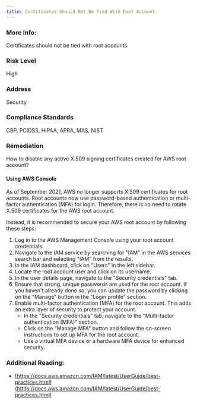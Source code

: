 ```yaml
---
title: Certificates Should Not Be Tied With Root Account
---
```


### More Info:

Certificates should not be tied with root accounts.

### Risk Level

High

### Address

Security

### Compliance Standards

CBP, PCIDSS, HIPAA, APRA, MAS, NIST

### Remediation

How to disable any active X.509 signing certificates created for AWS root account?

#### Using AWS Console

As of September 2021, AWS no longer supports X.509 certificates for root accounts. Root accounts now use password-based authentication or multi-factor authentication (MFA) for login. Therefore, there is no need to rotate X.509 certificates for the AWS root account.

Instead, it is recommended to secure your AWS root account by following these steps:

1. Log in to the AWS Management Console using your root account credentials.
2. Navigate to the IAM service by searching for "IAM" in the AWS services search bar and selecting "IAM" from the results.
3. In the IAM dashboard, click on "Users" in the left sidebar.
4. Locate the root account user and click on its username.
5. In the user details page, navigate to the "Security credentials" tab.
6. Ensure that strong, unique passwords are used for the root account. If you haven't already done so, you can update the password by clicking on the "Manage" button in the "Login profile" section.
7. Enable multi-factor authentication (MFA) for the root account. This adds an extra layer of security to protect your account.
   - In the "Security credentials" tab, navigate to the "Multi-factor authentication (MFA)" section.
   - Click on the "Manage MFA" button and follow the on-screen instructions to set up MFA for the root account.
   - Use a virtual MFA device or a hardware MFA device for enhanced security.

### Additional Reading:

- [https://docs.aws.amazon.com/IAM/latest/UserGuide/best-practices.html](https://docs.aws.amazon.com/IAM/latest/UserGuide/best-practices.html)
